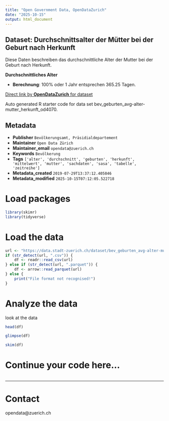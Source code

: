 ```yaml
---
title: "Open Government Data, OpenDataZurich"
date: "2025-10-15"
output: html_document
---
```


## Dataset: Durchschnittsalter der Mütter bei der Geburt nach Herkunft

Diese Daten beschreiben das durchschnittliche Alter der Mutter bei der Geburt nach Herkunft.

**Durchschnittliches Alter**

- **Berechnung**: 100% oder 1 Jahr entsprechen 365.25 Tagen.

 

[]()



[Direct link by **OpenDataZurich** for dataset](https://data.stadt-zuerich.ch/dataset/bev_geburten_avg-alter-mutter_herkunft_od4070)

Auto generated R starter code for data set bev_geburten_avg-alter-mutter_herkunft_od4070.

## Metadata

- **Publisher** `Bevölkerungsamt, Präsidialdepartement`
- **Maintainer** `Open Data Zürich`
- **Maintainer_email** `opendata@zuerich.ch`
- **Keywords** `Bevölk­erung`
- **Tags** `['alter', 'durchschnitt', 'geburten', 'herkunft', 'mittelwert', 'mutter', 'sachdaten', 'sasa', 'tabelle', 'zeitreihe']`
- **Metadata_created** `2019-07-29T13:37:12.405846`
- **Metadata_modified** `2025-10-15T07:12:05.522718`


# Load packages

```r
library(skimr)
library(tidyverse)
```

# Load the data

```r
url <- "https://data.stadt-zuerich.ch/dataset/bev_geburten_avg-alter-mutter_herkunft_od4070/download/BEV407OD4070.csv"
if (str_detect(url, ".csv")) {
    df <- readr::read_csv(url)
} else if (str_detect(url, ".parquet")) {
    df <- arrow::read_parquet(url)
} else {
    print("File format not recognised!")
}
```

# Analyze the data

look at the data
```r
head(df)
```

```r
glimpse(df)
```

```r
skim(df)
```

# Continue your code here...

```r

```

------------------------------------------------------------------------

# Contact

opendata@zuerich.ch
